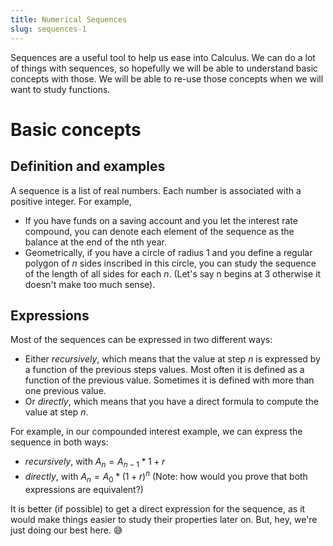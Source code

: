 ```yaml
---
title: Numerical Sequences
slug: sequences-1
---
```



Sequences are a useful tool to help us ease into Calculus.
We can do a lot of things with sequences, so hopefully we will be able to understand basic concepts with those.
We will be able to re-use those concepts when we will want to study functions.

# Basic concepts
## Definition and examples
A sequence is a list of real numbers. Each number is associated with a positive integer.
For example,
* If you have funds on a saving account and you let the interest rate compound, you can denote each element of the sequence as the balance at the end of the nth year.
* Geometrically, if you have a circle of radius 1 and you define a regular polygon of $n$ sides inscribed in this circle, you can study the sequence of the length of all sides for each $n$. (Let's say n begins at $3$ otherwise it doesn't make too much sense).

<CirleAndPolygon client:only="react"/>

## Expressions
Most of the sequences can be expressed in two different ways:
* Either *recursively*, which means that the value at step $n$ is expressed by a function of the previous steps values. Most often it is defined as a function of the previous value. Sometimes it is defined with more than one previous value.
* Or *directly*, which means that you have a direct formula to compute the value at step $n$.

For example, in our compounded interest example, we can express the sequence in both ways:
* *recursively*, with $A_n = A_{n-1}*{1+r}$
* *directly*, with $A_n = A_0*(1+r)^n$ (Note: how would you prove that both expressions are equivalent?)

It is better (if possible) to get a direct expression for the sequence, as it would make things easier to study their properties later on. But, hey, we're just doing our best here. 😅


